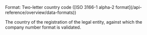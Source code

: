 <ResponseField name="CountryCode" type="string" >    
Format: Two-letter country code ([ISO 3166-1 alpha-2 format](/api-reference/overview/data-formats))

The country of the registration of the legal entity, against which the company number format is validated. 
</ResponseField>
